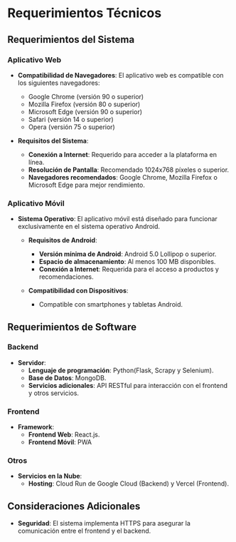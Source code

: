 # Requerimientos Técnicos

## Requerimientos del Sistema

### Aplicativo Web

- **Compatibilidad de Navegadores**:
  El aplicativo web es compatible con los siguientes navegadores:

  - Google Chrome (versión 90 o superior)
  - Mozilla Firefox (versión 80 o superior)
  - Microsoft Edge (versión 90 o superior)
  - Safari (versión 14 o superior)
  - Opera (versión 75 o superior)

- **Requisitos del Sistema**:
  - **Conexión a Internet**: Requerido para acceder a la plataforma en línea.
  - **Resolución de Pantalla**: Recomendado 1024x768 píxeles o superior.
  - **Navegadores recomendados**: Google Chrome, Mozilla Firefox o Microsoft Edge para mejor rendimiento.

### Aplicativo Móvil

- **Sistema Operativo**:
  El aplicativo móvil está diseñado para funcionar exclusivamente en el sistema operativo Android.

  - **Requisitos de Android**:

    - **Versión mínima de Android**: Android 5.0 Lollipop o superior.
    - **Espacio de almacenamiento**: Al menos 100 MB disponibles.
    - **Conexión a Internet**: Requerida para el acceso a productos y recomendaciones.

  - **Compatibilidad con Dispositivos**:
    - Compatible con smartphones y tabletas Android.

## Requerimientos de Software

### Backend

- **Servidor**:
  - **Lenguaje de programación**: Python(Flask, Scrapy y Selenium).
  - **Base de Datos**: MongoDB.
  - **Servicios adicionales**: API RESTful para interacción con el frontend y otros servicios.

### Frontend

- **Framework**:
  - **Frontend Web**: React.js.
  - **Frontend Móvil**: PWA

### Otros

- **Servicios en la Nube**:
  - **Hosting**: Cloud Run de Google Cloud (Backend) y Vercel (Frontend).

## Consideraciones Adicionales

- **Seguridad**: El sistema implementa HTTPS para asegurar la comunicación entre el frontend y el backend.
